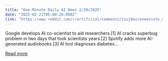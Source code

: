 ```yaml
---
title: "One-Minute Daily AI News 2/20/2025"
date: "2025-02-21T05:00:26.000Z"
link: "https://www.reddit.com/r/artificial/comments/1iuj0as/oneminute_daily_ai_news_2202025/"
---
```


Google develops AI co-scientist to aid researchers.[1]
 AI cracks superbug problem in two days that took scientists years.[2]
 Spotify adds more AI-generated audiobooks.[3]
 AI tool diagnoses diabetes...

[Read more](https://www.reddit.com/r/artificial/comments/1iuj0as/oneminute_daily_ai_news_2202025/)
